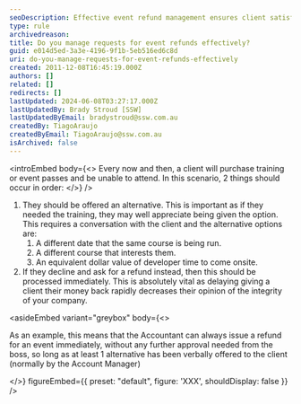 ```yaml
---
seoDescription: Effective event refund management ensures client satisfaction and maintains a company's integrity by offering alternatives or processing refunds promptly.
type: rule
archivedreason:
title: Do you manage requests for event refunds effectively?
guid: e014d5ed-3a3e-4196-9f1b-5eb516ed6c8d
uri: do-you-manage-requests-for-event-refunds-effectively
created: 2011-12-08T16:45:19.000Z
authors: []
related: []
redirects: []
lastUpdated: 2024-06-08T03:27:17.000Z
lastUpdatedBy: Brady Stroud [SSW]
lastUpdatedByEmail: bradystroud@ssw.com.au
createdBy: TiagoAraujo
createdByEmail: TiagoAraujo@ssw.com.au
isArchived: false
---
```


<introEmbed
  body={<>
Every now and then, a client will purchase training or event passes and be unable to attend. In this scenario, 2 things should occur in order:
  </>}
/>
1. They should be offered an alternative. This is important as if they needed the training, they may well appreciate being given the option. This requires a conversation with the client and the alternative options are:
   1. A different date that the same course is being run.
   2. A different course that interests them.
   3. An equivalent dollar value of developer time to come onsite.
2. If they decline and ask for a refund instead, then this should be processed immediately. This is absolutely vital as delaying giving a client their money back rapidly decreases their opinion of the integrity of your company.

<asideEmbed
  variant="greybox"
  body={<>
    
As an example, this means that the Accountant can always issue a refund for an event immediately, without any further approval needed from the boss, so long as at least 1 alternative has been verbally offered to the client (normally by the Account Manager)

  </>}
  figureEmbed={{
    preset: "default",
    figure: 'XXX',
    shouldDisplay: false
  }}
/>
